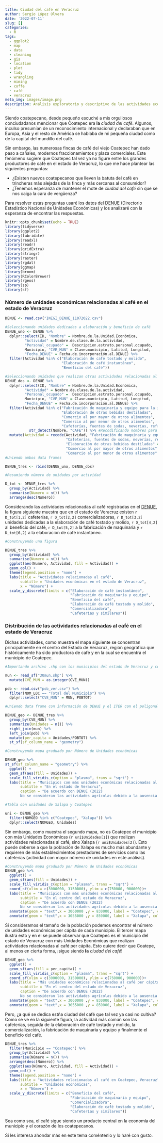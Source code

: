 ```yaml
---
title: Ciudad del café en Veracruz
author: Sergio López Olvera
date: '2022-07-11'
slug: []
categories:
  - R
tags:
  - ggplot2
  - map
  - data
  - cleaning
  - gis
  - location
  - plot
  - tidy
  - wrangling
  - mining
  - coffe
  - café
  - veracruz
meta_img: images/image.png
description: Análisis exploratorio y descriptivo de las actividades económicas relacionadas al café en el municipio de Coatepec (antes llamada la ciudad del café) comparado con el resto del estado de Veracruz, México.
---
```


Siendo coatepecano, desde pequeño escuché a mis orgullosos conciudadanos mencionar que Coatepec era **la** _ciudad del café_. Algunos, inculso presumían de un reconocimiento internacional y declaraban que en Europa, Asia y el resto de América se hablaba de mi pequeña ciudad como de la capital del mundillo del café.

Sin embargo, las numerosas fincas de café del viejo Coatepec han dado paso a cañales, modernos fraccionamientos y plaza comerciales. Este fenómeno sugiere que Coatepec tal vez ya no figure entre los grandes productores de café en el estado de Veracruz, lo que me hace plantear las siguientes preguntas:

* ¿Existen nuevos coatepecanos que lleven la batuta del café en trincheras más alejadas de la finca y más cercanas al consumidor?
* ¿Tenemos esperanza de mantener el mote de _ciudad del café_ sin que se nos caiga la cara de vergüenza?

Para resolver estas preguntas usaré los datos del [DENUE](https://www.inegi.org.mx/app/mapa/denue/default.aspx) (Directorio Estadístico Nacional de Unidades Económicas) y los analizaré con la esperanza de encontrar las respuestas.

```r
knitr::opts_chunk$set(echo = TRUE)
library(tidyverse)
library(ggplot2)
library(lubridate)
library(readxl)
library(readr)
library(gridExtra)
library(stringr)
library(raster)
library(rgdal)
library(ggmap)
library(broom)
library(RColorBrewer)
library(rgeos)
library(sp)
library(sf)
```
### Número de unidades económicas relacionadas al café en el estado de Veracruz

```r
DENUE <- read.csv("INEGI_DENUE_11072022.csv")

#Seleccionando unidades dedicadas a elaboración y beneficio de café
DENUE_uno <- DENUE %>%
  dplyr::select(ID, "Nombre" = Nombre.de.la.Unidad.Económica,
         "Actividad" = Nombre.de.clase.de.la.actividad,
         "Personal_ocupado" =  Descripcion.estrato.personal.ocupado,
         Municipio, "CVE_MUN" = Clave.municipio, Latitud, Longitud,
         "Fecha_DENUE" = Fecha.de.incorporación.al.DENUE) %>%
  filter(Actividad %in% c("Elaboración de café tostado y molido",
                          "Elaboración de café instantáneo",
                          "Beneficio del café"))

#Seleccionando unidades que realizan otras actividades relacionadas al café          
DENUE_dos <- DENUE %>%
  dplyr::select(ID, "Nombre" = Nombre.de.la.Unidad.Económica,
         "Actividad" = Nombre.de.clase.de.la.actividad,
         "Personal_ocupado" =  Descripcion.estrato.personal.ocupado,
         Municipio, "CVE_MUN" = Clave.municipio, Latitud, Longitud,
         "Fecha_DENUE" = Fecha.de.incorporación.al.DENUE) %>%
  filter(Actividad %in% c("Fabricación de maquinaria y equipo para la industria alimentaria y de las bebidas",
                          "Elaboración de otras bebidas destiladas",
                          "Comercio al por mayor de otros alimentos",
                          "Comercio al por menor de otros alimentos",
                          "Cafeterías, fuentes de sodas, neverías, refresquerías y similares") &
           str_detect(Nombre, "CAFE")) %>% #Recodificando nombres para simplificarlos
  mutate(Actividad = recode(Actividad, "Fabricación de maquinaria y equipo para la industria alimentaria y de las bebidas" = "Fabricación de maquinaria y equipo",
                            "Cafeterías, fuentes de sodas, neverías, refresquerías y similares" = "Cafeterías y similares",
                            "Elaboración de otras bebidas destiladas" = "Cafeterías y similares",
                            "Comercio al por mayor de otros alimentos" = "Comercializadora",
                            "Comercio al por menor de otros alimentos" = "Comercializadora"))
#Uniendo ambos data frames

DENUE_tres <- rbind(DENUE_uno, DENUE_dos)

#Resumiendo número de unidades por actividad

D_tot <- DENUE_tres %>%
  group_by(Actividad) %>%
  summarise(Numero = n()) %>%
  arrange(desc(Numero))
```

Considerando las actividades relacionadas al café registradas en el [DENUE](https://www.inegi.org.mx/app/mapa/denue/default.aspx), la figura siguiente muestra que en el estado de Veracruz existen `r D_tot[1,2]` cafeterías, `r D_tot[2,2]` comercializadoras, `r D_tot[3,2]` unidades dedicadas a la elaboración de café tostado y molido, `r D_tot[4,2]` al beneficio del café, `r D_tot[5,2]` a la fabricación de maquinaria y `r D_tot[6,2]` a la elaboración de café instantáneo.

```r

#Construyendo una figura

DENUE_tres %>%
  group_by(Actividad) %>%
  summarise(Numero = n()) %>%
  ggplot(aes(Numero, Actividad, fill = Actividad)) + 
  geom_col() +
  theme(legend.position = "none") +
  labs(title = "Actividades relacionadas al café",
       subtitle = "Unidades económicas en el estado de Veracruz",
       x = "Número") +
  scale_y_discrete(limits = c("Elaboración de café instantáneo",
                              "Fabricación de maquinaria y equipo",
                              "Beneficio del café",
                              "Elaboración de café tostado y molido",
                              "Comercializadora",
                              "Cafeterías y similares"))

```

### Distribución de las actividades relacionadas al café en el estado de Veracruz

Dichas actividades, como muestra el mapa siguiente se concentran principalmente en el centro del Estado de Veracruz, región geográfica que históricamente ha sido productora de café y en la cual se encuentra el municipio de Coatepec. 

```r
#Importando archivo .shp con los municipios del estado de Veracruz y convirtiendo clave a integer

mun <- read_sf("30mun.shp") %>%
  mutate(CVE_MUN = as.integer(CVE_MUN))

pob <- read.csv("pob_ver.csv") %>%
  filter(NOM_LOC == "Total del Municipio") %>%
  dplyr::select("CVE_MUN" = MUN, POBTOT)

#Uniendo data frame con información de DENUE y el ITER con el poligonal de municipios y transformando a sf

DENUE_geo <- DENUE_tres %>%
  group_by(CVE_MUN) %>%
  summarize(Unidades = n()) %>%
  right_join(mun) %>%
  left_join(pob) %>%
  mutate(per_capita = Unidades/POBTOT) %>%
  st_sf(sf_column_name = "geometry")

#Construyendo mapa graduado por Número de Unidades económicas

DENUE_geo %>%
st_sf(sf_column_name = "geometry") %>%
  ggplot() +
  geom_sf(aes(fill = Unidades)) +
  scale_fill_viridis_c(option = "plasma", trans = "sqrt") +
  labs(title = "Municipios con más unidades económicas relacionadas al café",
       subtitle = "En el estado de Veracruz",
       caption = "De acuerdo con DENUE (2022)
       No se consideran las actividades agrícolas debido a la ausencia de información")

#Tabla con unidades de Xalapa y Coatepec

uni <- DENUE_geo %>%
  filter(NOMGEO %in% c("Coatepec", "Xalapa")) %>%
  dplyr::select(NOMGEO, Unidades)

```

Sin embargo, como muestra el segundo mapa, no es Coatepec el municipio con más Unidades Económicas (`r uni$Unidades[1]`) que realizan actividades relacionadas al café, sino Xalapa (`r uni$Unidades[2]`). Esto puede deberse a que la población de Xalapa es mucho más abundante y requieren de más establecimientos prestadores de servicios como las cafeterías (actividad con mayor número de unidades en este análisis).

```r
#Construyendo mapa graduado por Número de Unidades económicas
DENUE_geo %>%
  ggplot() +
  geom_sf(aes(fill = Unidades)) +
  scale_fill_viridis_c(option = "plasma", trans = "sqrt") +
  coord_sf(xlim = c(3000000, 3150000), ylim = c(750000, 900000))+
  labs(title = "Municipios con más unidades económicas relacionadas al café",
       subtitle = "En el centro del estado de Veracruz",
       caption = "De acuerdo con DENUE (2022)
       No se consideran las actividades agrícolas debido a la ausencia de información") +
  annotate(geom = "text",x = 3060000 ,y = 830000, label = "Coatepec", colour = "white") +
  annotate(geom = "text",x = 3055000 ,y = 850000, label = "Xalapa", colour = "white")
```

Si consideramos el tamaño de la población podemos encontrar el número de unidades económicas per cápita de cada municipio. El tercer mapa ilustra esto y en el se puede observar que Coatepec es el municipio del estado de Veracruz con más Unidades Económicas que realizan actividades relacionadas al café per cápita. Esto quiere decir que Coatepe, al menos en cierta forma, ¡sigue siendo **la** _ciudad del café_!

```r
DENUE_geo %>%
  ggplot() +
  geom_sf(aes(fill = per_capita)) +
  scale_fill_viridis_c(option = "plasma", trans = "sqrt") +
  coord_sf(xlim = c(3000000, 3150000), ylim = c(750000, 900000))+
  labs(title = "Más unidades económicas relacionadas al café per cápita",
       subtitle = "En el centro del estado de Veracruz",
       caption = "De acuerdo con DENUE (2022)
       No se consideran las actividades agrícolas debido a la ausencia de información") +
  annotate(geom = "text",x = 3060000 ,y = 830000, label = "Coatepec", colour = "white") +
  annotate(geom = "text",x = 3055000 ,y = 850000, label = "Xalapa", colour = "white")
```

Pero, ¿a qué se dedica estña ciudad del café que tal vez ya casi no cultiva? Como se ve en la siguiente figura, la actividad más común son las cafeterías, seguida de la elaboración de café tostado y molido, la comercialización, la fabricación de maquinaria y equipo y finalmente el beneficio del café.

```r
DENUE_tres %>%
  filter(Municipio == "Coatepec") %>%
  group_by(Actividad) %>%
  summarise(Número = n()) %>%
  arrange(desc(Número)) %>%
  ggplot(aes(Número, Actividad, fill = Actividad)) +
  geom_col() +
  theme(legend.position = "none") +
  labs(title = "Actividades relacionadas al café en Coatepec, Veracruz",
       subtitle = "Unidades económicas",
       x = "Número") +
  scale_y_discrete(limits = c("Beneficio del café",
                              "Fabricación de maquinaria y equipo",
                              "Comercializadora",
                              "Elaboración de café tostado y molido",
                              "Cafeterías y similares"))
```

Sea como sea, el café sigue siendo un producto central en la economía del municipio y el corazón de los coatepecanos.

Si les interesa ahondar más en este tema coméntenlo y lo haré con gusto.